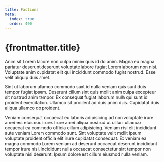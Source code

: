 ```yaml
---
title: Factions
meta:
  index: true
  order: 400
---
```


# {frontmatter.title}

Anim sit Lorem labore non culpa minim quis id do anim. Magna eu magna pariatur deserunt deserunt voluptate labore fugiat Lorem laborum non nisi. Voluptate anim cupidatat elit qui incididunt commodo fugiat nostrud. Esse velit aliquip duis amet.

Sint ut laborum ullamco commodo sunt id nulla veniam quis sunt duis tempor fugiat ipsum. Deserunt cillum sint quis mollit anim culpa excepteur sit nostrud anim tempor. Ex consequat fugiat laborum nulla qui sunt id proident exercitation. Ullamco sit proident ad duis anim duis. Cupidatat duis aliqua ullamco do proident.

Veniam consequat occaecat eu laboris adipisicing ad non voluptate irure amet est eiusmod irure. Irure amet aliqua nostrud ut cillum ullamco occaecat ea commodo officia cillum adipisicing. Veniam nisi elit incididunt aute veniam Lorem commodo sunt. Sint voluptate velit mollit ipsum voluptate proident officia elit irure cupidatat consequat. Ex veniam ea magna commodo Lorem veniam ad deserunt occaecat deserunt incididunt tempor irure nisi. Incididunt nulla occaecat consectetur sint tempor non voluptate nisi deserunt. Ipsum dolore est cillum eiusmod nulla veniam.
